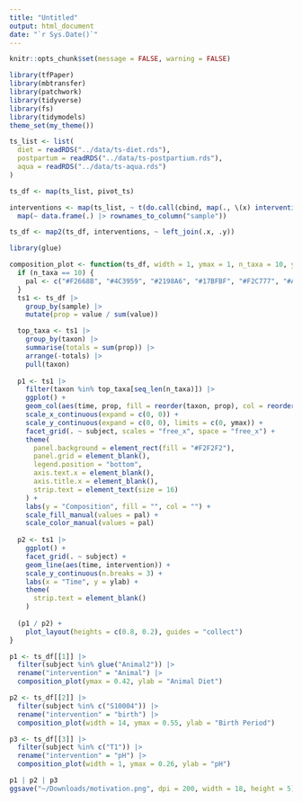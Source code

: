 ```yaml
---
title: "Untitled"
output: html_document
date: "`r Sys.Date()`"
---
```


```r
knitr::opts_chunk$set(message = FALSE, warning = FALSE)
```

```r
library(tfPaper)
library(mbtransfer)
library(patchwork)
library(tidyverse)
library(fs)
library(tidymodels)
theme_set(my_theme())
```

```r
ts_list <- list(
  diet = readRDS("../data/ts-diet.rds"),
  postpartum = readRDS("../data/ts-postpartium.rds"),
  aqua = readRDS("../data/ts-aqua.rds")
)
```

```r
ts_df <- map(ts_list, pivot_ts)

interventions <- map(ts_list, ~ t(do.call(cbind, map(., \(x) interventions(x))))) |>
  map(~ data.frame(.) |> rownames_to_column("sample"))

ts_df <- map2(ts_df, interventions, ~ left_join(.x, .y))
```

```r
library(glue)

composition_plot <- function(ts_df, width = 1, ymax = 1, n_taxa = 10, ylab = "Intervention") {
  if (n_taxa == 10) {
    pal <- c("#F2668B", "#4C3959", "#2198A6", "#17BFBF", "#F2C777", "#A577A6", "#BF3C1F", "#75A644", "#D99C52", "#69BF97")
  }
  ts1 <- ts_df |>
    group_by(sample) |>
    mutate(prop = value / sum(value))

  top_taxa <- ts1 |>
    group_by(taxon) |>
    summarise(totals = sum(prop)) |>
    arrange(-totals) |>
    pull(taxon)
  
  p1 <- ts1 |>
    filter(taxon %in% top_taxa[seq_len(n_taxa)]) |>
    ggplot() +
    geom_col(aes(time, prop, fill = reorder(taxon, prop), col = reorder(taxon, prop)), width = width) +
    scale_x_continuous(expand = c(0, 0)) +
    scale_y_continuous(expand = c(0, 0), limits = c(0, ymax)) +
    facet_grid(. ~ subject, scales = "free_x", space = "free_x") +
    theme(
      panel.background = element_rect(fill = "#F2F2F2"),
      panel.grid = element_blank(),
      legend.position = "bottom",
      axis.text.x = element_blank(),
      axis.title.x = element_blank(),
      strip.text = element_text(size = 16)
    ) +
    labs(y = "Composition", fill = "", col = "") +
    scale_fill_manual(values = pal) +
    scale_color_manual(values = pal)
  
  p2 <- ts1 |>
    ggplot() +
    facet_grid(. ~ subject) +
    geom_line(aes(time, intervention)) +
    scale_y_continuous(n.breaks = 3) +
    labs(x = "Time", y = ylab) +
    theme(
      strip.text = element_blank()
    )
  
  (p1 / p2) +
    plot_layout(heights = c(0.8, 0.2), guides = "collect")
}
```


```r
p1 <- ts_df[[1]] |>
  filter(subject %in% glue("Animal2")) |>
  rename("intervention" = "Animal") |>
  composition_plot(ymax = 0.42, ylab = "Animal Diet")

p2 <- ts_df[[2]] |>
  filter(subject %in% c("S10004")) |>
  rename("intervention" = "birth") |>
  composition_plot(width = 14, ymax = 0.55, ylab = "Birth Period")

p3 <- ts_df[[3]] |>
  filter(subject %in% c("T1")) |>
  rename("intervention" = "pH") |>
  composition_plot(width = 1, ymax = 0.26, ylab = "pH")
```


```r
p1 | p2 | p3
ggsave("~/Downloads/motivation.png", dpi = 200, width = 18, height = 5)
```

